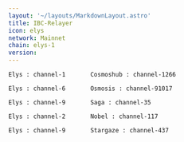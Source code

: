 ```yaml
---
layout: '~/layouts/MarkdownLayout.astro'
title: IBC-Relayer
icon: elys
network: Mainnet
chain: elys-1
version:  
---
```

```
Elys : channel-1       Cosmoshub : channel-1266
```
```
Elys : channel-6       Osmosis : channel-91017
```
```
Elys : channel-9       Saga : channel-35
```
```
Elys : channel-2       Nobel : channel-117
```
```
Elys : channel-9       Stargaze : channel-437
```
